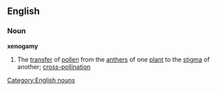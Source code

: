 ==English==
===Noun===
'''xenogamy'''
#The [[transfer]] of [[pollen]] from the [[anther]]s of one [[plant]] to the [[stigma]] of another; [[cross-pollination]]
[[Category:English nouns]]